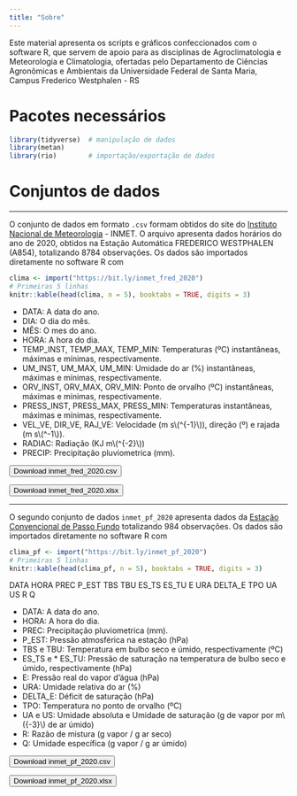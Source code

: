 ```yaml
---
title: "Sobre"
---
```


Este material apresenta os scripts e gráficos confeccionados com o software R, que servem de apoio para as disciplinas de Agroclimatologia e Meteorologia e Climatologia, ofertadas pelo Departamento de Ciências Agronômicas e Ambientais da Universidade Federal de Santa Maria, Campus Frederico Westphalen - RS




# <i class="fas fa-box-open"></i> Pacotes necessários

```r
library(tidyverse)  # manipulação de dados
library(metan)
library(rio)        # importação/exportação de dados
```


# <i class="fas fa-database"></i> Conjuntos de dados

---------------------------------


O conjunto de dados em formato `.csv` formam obtidos do site do [Instituto Nacional de Meteorologia](https://tempo.inmet.gov.br/TabelaEstacoes/A001) - INMET. O arquivo apresenta dados horários do ano de 2020, obtidos na Estação Automática FREDERICO WESTPHALEN (A854), totalizando 8784 observações. Os dados são importados diretamente no software R com
```r
clima <- import("https://bit.ly/inmet_fred_2020")
# Primeiras 5 linhas
knitr::kable(head(clima, n = 5), booktabs = TRUE, digits = 3)
```


* DATA: A data do ano.
* DIA: O dia do mês.
* MÊS: O mes do ano.
* HORA: A hora do dia.
* TEMP_INST,	TEMP_MAX,	TEMP_MIN: Temperaturas (ºC) instantâneas, máximas e mínimas, respectivamente.
* UM_INST,	UM_MAX,	UM_MIN: Umidade do ar (%) instantâneas, máximas e mínimas, respectivamente.
* ORV_INST,	ORV_MAX,	ORV_MIN: Ponto de orvalho (ºC) instantâneas, máximas e mínimas, respectivamente.
* PRESS_INST,	PRESS_MAX,	PRESS_MIN: Temperaturas instantâneas, máximas e mínimas, respectivamente.
* VEL_VE,	DIR_VE,	RAJ_VE: Velocidade (m s\\(^{-1}\\)), direção (º) e rajada (m s\\(^-1\\)).
* RADIAC: Radiação (KJ m\\(^{-2}\\))
* PRECIP: Precipitação pluviometrica (mm).

<a href="https://bit.ly/inmet_fred_2020" target="_blank" rel="noopener">
  <button class="btn btn-success"><i class="fa fa-save"></i> Download inmet_fred_2020.csv</button>
</a>


<a href="http://bit.ly/inmet_fred_2020_xlsx" target="_blank" rel="noopener">
  <button class="btn btn-success"><i class="fa fa-save"></i> Download inmet_fred_2020.xlsx</button>
</a>


------------------------------------------



O segundo conjunto de dados `inmet_pf_2020` apresenta dados da [Estação Convencional de Passo Fundo](https://bdmep.inmet.gov.br/) totalizando 984 observações. Os dados são importados diretamente no software R com
```r
clima_pf <- import("https://bit.ly/inmet_pf_2020")
# Primeiras 5 linhas
knitr::kable(head(clima_pf, n = 5), booktabs = TRUE, digits = 3)
```

DATA	HORA	PREC	P_EST	TBS	TBU	ES_TS	ES_TU	E	URA	DELTA_E	TPO	UA	US	R	Q



* DATA: A data do ano.
* HORA: A hora do dia.
* PREC: Precipitação pluviometrica (mm).
* P_EST: Pressão atmosférica na estação (hPa)
* TBS e TBU: Temperatura em bulbo seco e úmido, respectivamente (ºC)
* ES_TS e	* ES_TU: Pressão de saturação na temperatura de bulbo seco e úmido, respectivamente (hPa)
* E: Pressão real do vapor d’água (hPa)
* URA: Umidade relativa do ar (%)
* DELTA_E: Déficit de saturação (hPa)
* TPO: Temperatura no ponto de orvalho (ºC)
* UA e US: Umidade absoluta e Umidade de saturação (g de vapor por m\\({-3}\\) de ar úmido)
* R: Razão de mistura (g vapor / g ar seco)
* Q: Umidade específica (g vapor / g ar úmido)


<a href="https://bit.ly/inmet_pf_2020" target="_blank" rel="noopener">
  <button class="btn btn-success"><i class="fa fa-save"></i> Download inmet_pf_2020.csv</button>
</a>


<a href="http://bit.ly/inmet_pf_2020_xlsx" target="_blank" rel="noopener">
  <button class="btn btn-success"><i class="fa fa-save"></i> Download inmet_pf_2020.xlsx</button>
</a>



